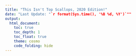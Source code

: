 ```yaml
---
title: "This Isn't Top Scallops, 2020 Edition!"
date: "Last Update: "`r format(Sys.time(), '%B %d, %Y')`""
output: 
  html_document:
    toc: true
    toc_depth: 1
    toc_float: true
    theme: cosmo
    code_folding: hide
---
```


